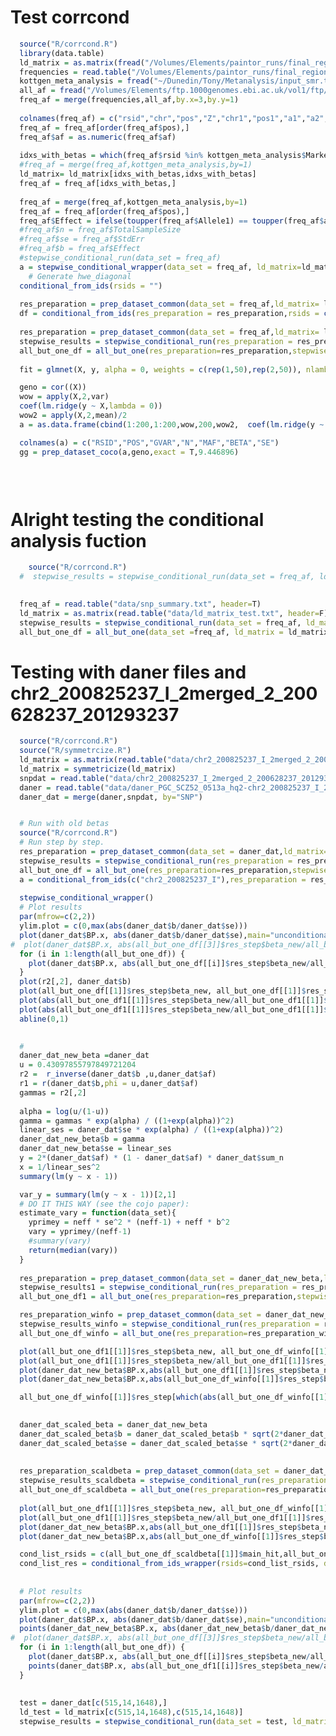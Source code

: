 
# Test corrcond

```r
  source("R/corrcond.R")
  library(data.table)
  ld_matrix = as.matrix(fread("/Volumes/Elements/paintor_runs/final_regions/6_4:9363105-10773602.LD.EUR.old", header=F))
  frequencies = read.table("/Volumes/Elements/paintor_runs/final_regions/6_4:9363105-10773602.EUR", header=F)
  kottgen_meta_analysis = fread("~/Dunedin/Tony/Metanalysis/input_smr.txt", header=T)
  all_af = fread("/Volumes/Elements/ftp.1000genomes.ebi.ac.uk/vol1/ftp/release/20130502/all_af.txt", header=F)
  freq_af = merge(frequencies,all_af,by.x=3,by.y=1)
 
  colnames(freq_af) = c("rsid","chr","pos","Z","chr1","pos1","a1","a2","pop1","af")
  freq_af = freq_af[order(freq_af$pos),]
  freq_af$af = as.numeric(freq_af$af)
  
  idxs_with_betas = which(freq_af$rsid %in% kottgen_meta_analysis$MarkerName)
  #freq_af = merge(freq_af,kottgen_meta_analysis,by=1)
  ld_matrix= ld_matrix[idxs_with_betas,idxs_with_betas]
  freq_af = freq_af[idxs_with_betas,]
  
  freq_af = merge(freq_af,kottgen_meta_analysis,by=1)
  freq_af = freq_af[order(freq_af$pos),]
  freq_af$Effect = ifelse(toupper(freq_af$Allele1) == toupper(freq_af$a2), freq_af$Effect, -freq_af$Effect)
  #freq_af$n = freq_af$TotalSampleSize
  #freq_af$se = freq_af$StdErr
  #freq_af$b = freq_af$Effect
  #stepwise_conditional_run(data_set = freq_af)
  a = stepwise_conditional_wrapper(data_set = freq_af, ld_matrix=ld_matrix,p_value_threshold =1e-5,var_y = 1.6421, ld_noise=0)
    # Generate hwe_diagonal
  conditional_from_ids(rsids = "")
  
  res_preparation = prep_dataset_common(data_set = freq_af,ld_matrix= ld_matrix,ld_noise=0, var_y = 1.6421)
  df = conditional_from_ids(res_preparation = res_preparation,rsids = c("rs71557308","rs186137462","rs116399700","rs1359231","rs1165178"))
  
  res_preparation = prep_dataset_common(data_set = freq_af,ld_matrix= ld_matrix,ld_noise=0,var_y = 1.6421)
  stepwise_results = stepwise_conditional_run(res_preparation = res_preparation,p_value_threshold = 9.186111e-06,colinear_threshold = 0.3)
  all_but_one_df = all_but_one(res_preparation=res_preparation,stepwise_results = stepwise_results ,var_y=1.6421)
  
  fit = glmnet(X, y, alpha = 0, weights = c(rep(1,50),rep(2,50)), nlambda = 20)

  geno = cor((X))
  wow = apply(X,2,var)
  coef(lm.ridge(y ~ X,lambda = 0))  
  wow2 = apply(X,2,mean)/2
  a = as.data.frame(cbind(1:200,1:200,wow,200,wow2,  coef(lm.ridge(y ~ X,lambda = 0))[2:201],1)) 

  colnames(a) = c("RSID","POS","GVAR","N","MAF","BETA","SE")
  gg = prep_dataset_coco(a,geno,exact = T,9.446896)

  
      
```

# Alright testing the conditional analysis fuction

```r
    source("R/corrcond.R")
  #  stepwise_results = stepwise_conditional_run(data_set = freq_af, ld_matrix=ld_matrix,p_value_threshold = 0.0001)
    
```

```r
  freq_af = read.table("data/snp_summary.txt", header=T)
  ld_matrix = as.matrix(read.table("data/ld_matrix_test.txt", header=F))
  stepwise_results = stepwise_conditional_run(data_set = freq_af, ld_matrix=ld_matrix,p_value_threshold = 1e-4,var_y = 1.6421)
  all_but_one_df = all_but_one(data_set =freq_af, ld_matrix = ld_matrix,stepwise_results = stepwise_results ,var_y=1.6421)

```

# Testing with daner files and chr2_200825237_I_2merged_2_200628237_201293237
```r
  source("R/corrcond.R")
  source("R/symmetrcize.R")
  ld_matrix = as.matrix(read.table("data/chr2_200825237_I_2merged_2_200628237_201293237.ld", header=F))
  ld_matrix = symmetricize(ld_matrix)
  snpdat = read.table("data/chr2_200825237_I_2merged_2_200628237_201293237.ld.snpdat", header=T)
  daner = read.table("data/daner_PGC_SCZ52_0513a_hq2-chr2_200825237_I_2merged_2_200628237_201293237.txt", header=T)
  daner_dat = merge(daner,snpdat, by="SNP")


  # Run with old betas
  source("R/corrcond.R")
  # Run step by step.
  res_preparation = prep_dataset_common(data_set = daner_dat,ld_matrix= ld_matrix,ld_noise=0, var_y = 3.7288262)
  stepwise_results = stepwise_conditional_run(res_preparation = res_preparation,p_value_threshold = 1e-4)
  all_but_one_df = all_but_one(res_preparation=res_preparation,stepwise_results = stepwise_results)
  a = conditional_from_ids(c("chr2_200825237_I"),res_preparation = res_preparation)
 
  stepwise_conditional_wrapper()
  # Plot results
  par(mfrow=c(2,2))
  ylim.plot = c(0,max(abs(daner_dat$b/daner_dat$se)))
  plot(daner_dat$BP.x, abs(daner_dat$b/daner_dat$se),main="unconditional", ylim=ylim.plot)
#  plot(daner_dat$BP.x, abs(all_but_one_df[[3]]$res_step$beta_new/all_but_one_df[[3]]$res_step$se_new),main=all_but_one_df[[3]]$main_hit)
  for (i in 1:length(all_but_one_df)) {
    plot(daner_dat$BP.x, abs(all_but_one_df[[i]]$res_step$beta_new/all_but_one_df[[i]]$res_step$se_new),main=all_but_one_df[[i]]$main_hit, ylim=ylim.plot)
  }
  plot(r2[,2], daner_dat$b)
  plot(all_but_one_df[[1]]$res_step$beta_new, all_but_one_df[[1]]$res_step$beta_new-all_but_one_df1[[1]]$res_step$beta_new)
  plot(abs(all_but_one_df1[[1]]$res_step$beta_new/all_but_one_df1[[1]]$res_step$se_new), abs(all_but_one_df[[1]]$res_step$beta_new/all_but_one_df[[1]]$res_step$se_new- all_but_one_df1[[1]]$res_step$beta_new/all_but_one_df1[[1]]$res_step$se_new),main=all_but_one_df[[1]]$main_hit)
  plot(abs(all_but_one_df1[[1]]$res_step$beta_new/all_but_one_df1[[1]]$res_step$se_new), abs(all_but_one_df[[1]]$res_step$beta_new/all_but_one_df[[1]]$res_step$se_new),main=all_but_one_df[[1]]$main_hit)
  abline(0,1)

  
  #
  daner_dat_new_beta =daner_dat
  u = 0.43097855797849721204
  r2 =  r_inverse(daner_dat$b ,u,daner_dat$af)
  r1 = r(daner_dat$b,phi = u,daner_dat$af)
  gammas = r2[,2]
  
  alpha = log(u/(1-u))
  gamma = gammas * exp(alpha) / ((1+exp(alpha))^2)
  linear_ses = daner_dat$se * exp(alpha) / ((1+exp(alpha))^2)
  daner_dat_new_beta$b = gamma
  daner_dat_new_beta$se = linear_ses
  y = 2*(daner_dat$af) * (1 - daner_dat$af) * daner_dat$sum_n
  x = 1/linear_ses^2
  summary(lm(y ~ x - 1))

  var_y = summary(lm(y ~ x - 1))[2,1]
  # DO IT THIS WAY (see the cojo paper):
  estimate_vary = function(data_set){
    yprimey = neff * se^2 * (neff-1) + neff * b^2
    vary = yprimey/(neff-1)
    #summary(vary)
    return(median(vary))
  }
  
  res_preparation = prep_dataset_common(data_set = daner_dat_new_beta,ld_matrix= ld_matrix,ld_noise=0, var_y = 0.2184498)
  stepwise_results1 = stepwise_conditional_run(res_preparation = res_preparation,p_value_threshold = 1e-4)
  all_but_one_df1 = all_but_one(res_preparation=res_preparation,stepwise_results = stepwise_results)

  res_preparation_winfo = prep_dataset_common(data_set = daner_dat_new_beta,ld_matrix= ld_matrix,ld_noise=0, var_y = 0.2184498)
  stepwise_results_winfo = stepwise_conditional_run(res_preparation = res_preparation_winfo,p_value_threshold = 1e-4)
  all_but_one_df_winfo = all_but_one(res_preparation=res_preparation_winfo,stepwise_results = stepwise_results_winfo)

  plot(all_but_one_df1[[1]]$res_step$beta_new, all_but_one_df_winfo[[1]]$res_step$beta_new)
  plot(all_but_one_df1[[1]]$res_step$beta_new/all_but_one_df1[[1]]$res_step$se_new, all_but_one_df_winfo[[1]]$res_step$beta_new/all_but_one_df_winfo[[1]]$res_step$se_new)
  plot(daner_dat_new_beta$BP.x,abs(all_but_one_df1[[1]]$res_step$beta_new/all_but_one_df1[[1]]$res_step$se_new))
  plot(daner_dat_new_beta$BP.x,abs(all_but_one_df_winfo[[1]]$res_step$beta_new/all_but_one_df_winfo[[1]]$res_step$se_new))

  all_but_one_df_winfo[[1]]$res_step[which(abs(all_but_one_df_winfo[[1]]$res_step$beta_new/all_but_one_df_winfo[[1]]$res_step$se_new)>3),]
  

  daner_dat_scaled_beta = daner_dat_new_beta
  daner_dat_scaled_beta$b = daner_dat_scaled_beta$b * sqrt(2*daner_dat_scaled_beta$af*(1-daner_dat_scaled_beta$af)*daner_dat_scaled_beta$info)
  daner_dat_scaled_beta$se = daner_dat_scaled_beta$se * sqrt(2*daner_dat_scaled_beta$af*(1-daner_dat_scaled_beta$af)*daner_dat_scaled_beta$info)
  
 
  res_preparation_scaldbeta = prep_dataset_common(data_set = daner_dat_new_beta,ld_matrix= ld_matrix,ld_noise=0, var_y = 0.2184498)
  stepwise_results_scaldbeta = stepwise_conditional_run(res_preparation = res_preparation_winfo,p_value_threshold = 1e-4)
  all_but_one_df_scaldbeta = all_but_one(res_preparation=res_preparationscaldbeta,stepwise_results = stepwise_results_winfo)
  
  plot(all_but_one_df1[[1]]$res_step$beta_new, all_but_one_df_winfo[[1]]$res_step$beta_new)
  plot(all_but_one_df1[[1]]$res_step$beta_new/all_but_one_df1[[1]]$res_step$se_new, all_but_one_df_winfo[[1]]$res_step$beta_new/all_but_one_df_winfo[[1]]$res_step$se_new)
  plot(daner_dat_new_beta$BP.x,abs(all_but_one_df1[[1]]$res_step$beta_new/all_but_one_df1[[1]]$res_step$se_new))
  plot(daner_dat_new_beta$BP.x,abs(all_but_one_df_winfo[[1]]$res_step$beta_new/all_but_one_df_winfo[[1]]$res_step$se_new))

  cond_list_rsids = c(all_but_one_df_scaldbeta[[1]]$main_hit,all_but_one_df_scaldbeta[[1]]$conditional_on)
  cond_list_res = conditional_from_ids_wrapper(rsids=cond_list_rsids, data_set=daner_dat_scaled_beta, ld_matrix=ld_matrix, var_y = 0.2184498)
  
  
  # Plot results
  par(mfrow=c(2,2))
  ylim.plot = c(0,max(abs(daner_dat$b/daner_dat$se)))
  plot(daner_dat$BP.x, abs(daner_dat$b/daner_dat$se),main="unconditional", ylim=ylim.plot)
  points(daner_dat_new_beta$BP.x, abs(daner_dat_new_beta$b/daner_dat_new_beta$se), pch="x")
#  plot(daner_dat$BP.x, abs(all_but_one_df[[3]]$res_step$beta_new/all_but_one_df[[3]]$res_step$se_new),main=all_but_one_df[[3]]$main_hit)
  for (i in 1:length(all_but_one_df)) {
    plot(daner_dat$BP.x, abs(all_but_one_df[[i]]$res_step$beta_new/all_but_one_df[[i]]$res_step$se_new),main=all_but_one_df[[i]]$main_hit, ylim=ylim.plot)
    points(daner_dat$BP.x, abs(all_but_one_df1[[i]]$res_step$beta_new/all_but_one_df1[[i]]$res_step$se_new),pch="x")
  }
  
  
  test = daner_dat[c(515,14,1648),]
  ld_test = ld_matrix[c(515,14,1648),c(515,14,1648)]
  stepwise_results = stepwise_conditional_run(data_set = test, ld_matrix = ld_test, p_value_threshold = 1e-4,  var_y = 3.7288262)  
  
```





